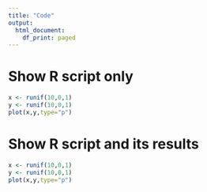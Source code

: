 ```yaml
---
title: "Code"
output:
  html_document:
    df_print: paged
---
```


# Show R script only

```r
x <- runif(10,0,1)
y <- runif(10,0,1)
plot(x,y,type="p")
```

# Show R script and its results

```r
x <- runif(10,0,1)
y <- runif(10,0,1)
plot(x,y,type="p")
```